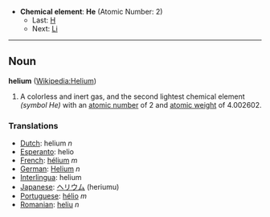*'''Chemical element''': '''He''' (Atomic Number: 2)
**Last: [[Hydrogen|H]]
**Next: [[Lithium|Li]]
----
== Noun ==
'''helium''' ([[en:Helium|Wikipedia:Helium]])

# A colorless and inert gas, and the second lightest chemical element ''(symbol He)'' with an [[atomic number]] of 2 and [[atomic weight]] of 4.002602.

===Translations===
*[[Dutch]]: helium ''n''
*[[Esperanto]]: helio
*[[French]]: [[hélium]] ''m''
*[[German]]: [[Helium]] ''n''
*[[Interlingua]]: helium
*[[Japanese]]: [[ヘリウム]] (heriumu)
*[[Portuguese]]: [[hélio]] ''m''
*[[Romanian]]: [[heliu]] ''n''